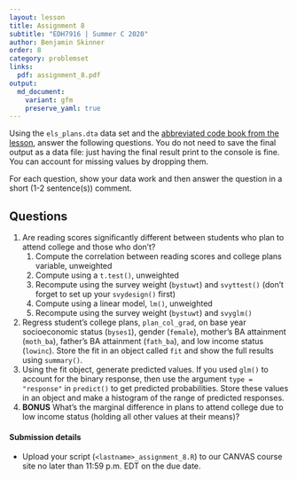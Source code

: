 ```yaml
---
layout: lesson
title: Assignment 8
subtitle: "EDH7916 | Summer C 2020"
author: Benjamin Skinner
order: 8
category: problemset
links:
  pdf: assignment_8.pdf
output:
  md_document:
    variant: gfm
    preserve_yaml: true
---
```


Using the `els_plans.dta` data set and the [abbreviated code book from
the lesson](/edh7916/lessons/modeling.html), answer the following
questions. You do not need to save the final output as a data file:
just having the final result print to the console is fine. You can
account for missing values by dropping them.

For each question, show your data work and then answer the question in
a short (1-2 sentence(s)) comment. 

## Questions

1. Are reading scores significantly different between students who
   plan to attend college and those who don't?
   1. Compute the correlation between reading scores and college plans
      variable, unweighted
   1. Compute using a `t.test()`, unweighted
   1. Recompute using the survey weight (`bystuwt`) and `svyttest()`
      (don't forget to set up your `svydesign()` first)
   1. Compute using a linear model, `lm()`, unweighted
   1. Recompute using the survey weight (`bystuwt`) and `svyglm()`
1. Regress student's college plans, `plan_col_grad`, on base year
   socioeconomic status (`byses1`), gender (`female`), mother's BA
   attainment (`moth_ba`), father's BA attainment (`fath_ba`), and low
   income status (`lowinc`). Store the fit in an object called `fit`
   and show the full results using `summary()`.
1. Using the fit object, generate predicted values. If you used
   `glm()` to account for the binary response, then use the argument
   `type = "response"` in `predict()` to get predicted
   probabilities. Store these values in an object and make a histogram
   of the range of predicted responses.
1. **BONUS** What's the marginal difference in plans to attend college
   due to low income status (holding all other values at their means)?

#### Submission details

- Upload your script (`<lastname>_assignment_8.R`) to our CANVAS
  course site no later than 11:59 p.m. EDT on the due date.
